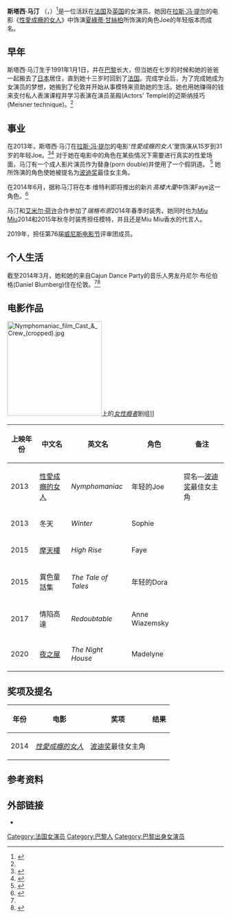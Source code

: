{{noteTA
|T=zh-hans:斯塔西·马汀;zh-hk:史黛西·馬汀;zh-tw:史黛西·馬汀;
|G1=Show
|G2=Movie
|G3=TV
|1=zh-hans:斯塔西;zh-hk:史黛西;zh-tw:史黛西
|2=zh-hans:女性癮者;zh-hk:性上癮;zh-tw:性愛成癮的女人;
}}
{{Infobox person
| name         = 斯塔西·马汀
| image        = Stacy Martin Cabourg 2018.jpg
| caption      = 2018年6月
| birth_name   = 
| birth_date   = {{birth date and age|1991|1|1}}
| birth_place  = {{FRA}}[[巴黎|巴黎]]
| nationality  = {{UK}}
| occupation   = 女演员
| years_active = 2013年{{ndash}}
| children     = 
}}
'''斯塔西·马汀''' （{{lang-en|Stacy Martin}}，{{bd|1991年|1月1日|catIdx=Martin, Stacy}}）<ref name=Swide>{{cite web|title=5 Things about Stacy Martin, the Nymphomaniac|url=http://www.swide.com/celebrities/stacy-martin-5-facts-including-boyfriend-daniel-blumberg-and-sex-in-nymphomaniac/2014/03/19|publisher=Swide|accessdate=17 July 2014|date=19 March 2014|archive-url=https://web.archive.org/web/20150109234603/http://www.swide.com/celebrities/stacy-martin-5-facts-including-boyfriend-daniel-blumberg-and-sex-in-nymphomaniac/2014/03/19|archive-date=2015-01-09|dead-url=yes}}</ref>是一位活跃在[[法国|法国]]及[[英国|英国]]的女演员。她因在[[拉斯·冯·提尔|拉斯·冯·提尔]]的电影《[[性愛成癮的女人|性愛成癮的女人]]》中饰演[[夏綠蒂·甘絲柏|夏綠蒂·甘絲柏]]所饰演的角色Joe的年轻版本而成名。

==早年==
斯塔西·马汀生于1991年1月1日，并在[[巴黎|巴黎]]长大，但当她在七岁的时候和她的爸爸一起搬去了[[日本|日本]]居住，直到她十三岁时回到了[[法国|法国]]。完成学业后，为了完成她成为女演员的梦想，她搬到了伦敦并开始从事模特来资助她的生活。她也用她赚得的钱来支付私人表演课程并学习表演在演员圣殿(Actors' Temple)的迈斯纳技巧(Meisner technique)。<ref name=Swide />

==事业==
在2013年，斯塔西·马汀在[[拉斯·冯·提尔|拉斯·冯·提尔]]的电影''‘性愛成癮的女人''’里饰演从15岁到31岁的年轻Joe。<ref name=WMag>{{cite web|author1=Fan Zhong|title=Stacy Martin Is a Pro|url=http://www.wmagazine.com/people/on-the-verge/2014/03/stacy-martin-nymphomaniac/|publisher=W Magazine|accessdate=17 July 2014|date=19 March 2014|deadurl=yes|archiveurl=https://web.archive.org/web/20140710144831/http://www.wmagazine.com/people/on-the-verge/2014/03/stacy-martin-nymphomaniac/|archivedate=2014年7月10日}}</ref><ref name=Independent>{{cite web|author1=Charlotte Cripps|title=Nymphomaniac star Stacy Martin talks sex, nudity and porn doubles|url=http://www.independent.co.uk/arts-entertainment/films/features/nymphomaniac-star-stacy-martin-talks-sex-nudity-and-porn-doubles-8500258.html|publisher=Independent|accessdate=17 July 2014|date=19 February 2013|archive-date=2019-05-26|archive-url=https://web.archive.org/web/20190526223604/https://www.independent.co.uk/arts-entertainment/films/features/nymphomaniac-star-stacy-martin-talks-sex-nudity-and-porn-doubles-8500258.html|dead-url=no}}</ref>  对于她在电影中的角色在某些情况下需要进行真实的性爱场面，马汀有一个成人影片演员作为替身(porn double)并使用了一个假阴道。 <ref>{{cite web|author1=Emma Brown|title=The Young Parisian|url=http://www.interviewmagazine.com/film/14-faces-of-2014-stacy-martin|publisher=Interview Magazine|accessdate=17 July 2014|date=December 2013|archive-date=2020-10-22|archive-url=https://web.archive.org/web/20201022204126/https://www.interviewmagazine.com/film/14-faces-of-2014-stacy-martin|dead-url=no}}</ref>  她所饰演的角色使她被提名为[[波迪奖|波迪奖]]最佳女主角。

在2014年6月，据称马汀将在本·维特利即将推出的新片''高楼大厦''中饰演Faye这一角色。<ref>{{cite web|author1=Kevin Jagernauth|title=Ben Wheatley's 'High Rise' Adds 'Nymphomaniac' Actress|url=http://blogs.indiewire.com/theplaylist/jason-bateman-joins-the-fbi-ben-wheatleys-high-rise-adds-nymphomaniac-actress-more-20140630|publisher=Indie Wire|accessdate=17 July 2014|date=30 June 2014|archive-url=https://web.archive.org/web/20140727012919/http://blogs.indiewire.com/theplaylist/jason-bateman-joins-the-fbi-ben-wheatleys-high-rise-adds-nymphomaniac-actress-more-20140630|archive-date=2014-07-27|dead-url=yes}}</ref>

马汀和[[艾米尔·荷许|艾米尔·荷许]]合作参加了''瑞格布恩''2014年春季时装秀。她同时也为[[Miu_Miu|Miu Miu]]2014和2015年秋冬时装秀担任模特，并且还是Miu Miu香水的代言人。

2019年，担任第76届[[威尼斯电影节|威尼斯电影节]]评审团成员。

==个人生活==
截至2014年3月，她和她的来自Cajun Dance Party的音乐人男友丹尼尔·布伦伯格(Daniel Blumberg)住在伦敦。<ref name=Swide /><ref name=Vogue>{{cite web|author1=Jo Ellison|title=The Nymph: Stacy Martin in Vogue|url=http://www.vogue.co.uk/news/2014/03/21/stacy-martin-vogue-interview|publisher=Vogue|accessdate=17 July 2014|date=21 March 2014|archive-date=2015-04-14|archive-url=https://web.archive.org/web/20150414065205/http://www.vogue.co.uk/news/2014/03/21/stacy-martin-vogue-interview|dead-url=no}}</ref>

==电影作品==
[[File:Nymphomaniac_film_Cast_&_Crew_(cropped).jpg|220px]]上的''[[性愛成癮的女人|女性瘾者]]''剧组]]
{| class="wikitable"
|-
! 上映年份 !! 中文名 !! 英文名 !! 角色 !! 备注
|-
| 2013 || [[性愛成癮的女人|性愛成癮的女人]] || ''Nymphomaniac'' || 年轻的Joe || 提名—[[波迪奖|波迪奖]]最佳女主角
|-
| 2013 || 冬天 || ''Winter'' || Sophie || 
|-
| 2015 || [[摩天樓_(2015年電影)|摩天樓]] || ''High Rise'' || Faye || 
|-
| 2015 || 異色童話集 || ''The Tale of Tales'' || 年轻的Dora || 
|-
| 2017 || 情陷高達 || ''Redoubtable'' || Anne Wiazemsky || 
|-
| 2020 || [[夜之屋_(電影)|夜之屋]] || ''The Night House'' || Madelyne || 
|}

==奖项及提名==
{|class="wikitable sortable"
|-
!年份
!电影
!奖项
!结果
|-
|2014
|''[[性愛成癮的女人|性愛成癮的女人]]''
| [[波迪奖|波迪奖]]最佳女主角
| {{nom}}
|}

==参考资料==
{{Reflist}}

==外部链接==
{{commons category|Stacy Martin}}
* {{IMDb name|5237479}}

{{DEFAULTSORT: Martín, Stacy}}
[[Category:法国女演员|Category:法国女演员]]
[[Category:巴黎人|Category:巴黎人]]
[[Category:巴黎出身女演员|Category:巴黎出身女演员]]